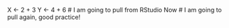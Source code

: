 X <- 2 + 3 
Y <- 4 + 6
# I am going to pull from RStudio Now
# I am going to pull again, good practice! 

